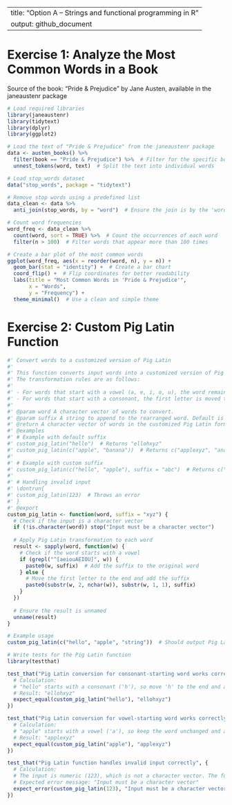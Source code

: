 
---
title: "Option A – Strings and functional programming in R"
output: github_document
---

# Exercise 1: Analyze the Most Common Words in a Book

Source of the book: "Pride & Prejudice" by Jane Austen, available in the janeaustenr package

```r
# Load required libraries
library(janeaustenr)
library(tidytext)
library(dplyr)
library(ggplot2)

# Load the text of "Pride & Prejudice" from the janeaustenr package
data <- austen_books() %>%
  filter(book == "Pride & Prejudice") %>%  # Filter for the specific book
  unnest_tokens(word, text)  # Split the text into individual words

# Load stop_words dataset
data("stop_words", package = "tidytext")

# Remove stop words using a predefined list
data_clean <- data %>%
  anti_join(stop_words, by = "word")  # Ensure the join is by the 'word' column

# Count word frequencies
word_freq <- data_clean %>%
  count(word, sort = TRUE) %>%  # Count the occurrences of each word
  filter(n > 100)  # Filter words that appear more than 100 times

# Create a bar plot of the most common words
ggplot(word_freq, aes(x = reorder(word, n), y = n)) +
  geom_bar(stat = "identity") +  # Create a bar chart
  coord_flip() +  # Flip coordinates for better readability
  labs(title = "Most Common Words in 'Pride & Prejudice'",
       x = "Words",
       y = "Frequency") +
  theme_minimal()  # Use a clean and simple theme

```


# Exercise 2: Custom Pig Latin Function

```r
#' Convert words to a customized version of Pig Latin
#'
#' This function converts input words into a customized version of Pig Latin. 
#' The transformation rules are as follows:
#' 
#' - For words that start with a vowel (a, e, i, o, u), the word remains unchanged, and a suffix (default: "xyz") is appended to the end.
#' - For words that start with a consonant, the first letter is moved to the end of the word, and the suffix is appended.
#' 
#' @param word A character vector of words to convert.
#' @param suffix A string to append to the rearranged word. Default is "xyz".
#' @return A character vector of words in the customized Pig Latin format.
#' @examples
#' # Example with default suffix
#' custom_pig_latin("hello")  # Returns "ellohxyz"
#' custom_pig_latin(c("apple", "banana"))  # Returns c("applexyz", "ananabxyz")
#'
#' # Example with custom suffix
#' custom_pig_latin(c("hello", "apple"), suffix = "abc")  # Returns c("ellohabc", "appleabc")
#'
#' # Handling invalid input
#' \dontrun{
#' custom_pig_latin(123)  # Throws an error
#' }
#' @export
custom_pig_latin <- function(word, suffix = "xyz") {
  # Check if the input is a character vector
  if (!is.character(word)) stop("Input must be a character vector")
  
  # Apply Pig Latin transformation to each word
  result <- sapply(word, function(w) {
    # Check if the word starts with a vowel
    if (grepl("^[aeiouAEIOU]", w)) {
      paste0(w, suffix)  # Add the suffix to the original word
    } else {
      # Move the first letter to the end and add the suffix
      paste0(substr(w, 2, nchar(w)), substr(w, 1, 1), suffix)
    }
  })
  
  # Ensure the result is unnamed
  unname(result)
}

# Example usage
custom_pig_latin(c("hello", "apple", "string"))  # Should output Pig Latin transformations

# Write tests for the Pig Latin function
library(testthat)

test_that("Pig Latin conversion for consonant-starting word works correctly", {
  # Calculation:
  # "hello" starts with a consonant ('h'), so move 'h' to the end and append the default suffix "xyz".
  # Result: "ellohxyz"
  expect_equal(custom_pig_latin("hello"), "ellohxyz")
})

test_that("Pig Latin conversion for vowel-starting word works correctly", {
  # Calculation:
  # "apple" starts with a vowel ('a'), so keep the word unchanged and append the default suffix "xyz".
  # Result: "applexyz"
  expect_equal(custom_pig_latin("apple"), "applexyz")
})

test_that("Pig Latin function handles invalid input correctly", {
  # Calculation:
  # The input is numeric (123), which is not a character vector. The function should throw an error.
  # Expected error message: "Input must be a character vector"
  expect_error(custom_pig_latin(123), "Input must be a character vector")
})

```
